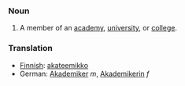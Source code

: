 ===Noun===
#A member of an [[academy]], [[university]], or [[college]].


===Translation===
*[[Finnish]]: [[akateemikko]]
*German: [[Akademiker]] ''m'', [[Akademikerin]] ''f''